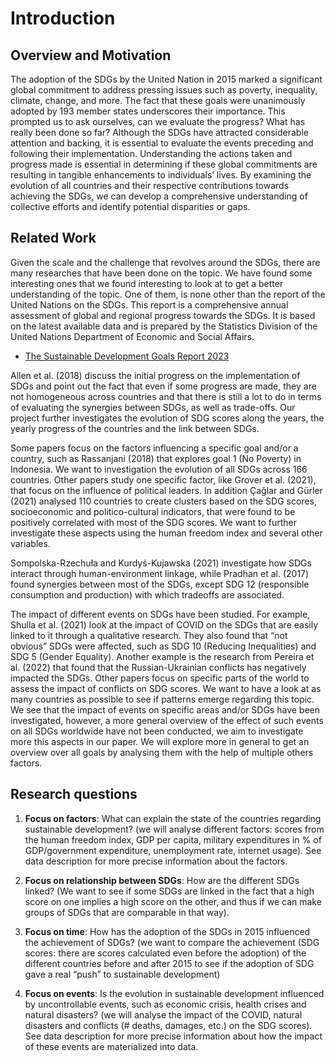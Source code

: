 # Introduction

## Overview and Motivation

The adoption of the SDGs by the United Nation in 2015 marked a significant global commitment to address pressing issues such as poverty, inequality, climate, change, and more. The fact that these goals were unanimously adopted by 193 member states underscores their importance. This prompted us to ask ourselves, can we evaluate the progress? What has really been done so far? Although the SDGs have attracted considerable attention and backing, it is essential to evaluate the events preceding and following their implementation. Understanding the actions taken and progress made is essential in determining if these global commitments are resulting in tangible enhancements to individuals’ lives. By examining the evolution of all countries and their respective contributions towards achieving the SDGs, we can develop a comprehensive understanding of collective efforts and identify potential disparities or gaps.

## Related Work

Given the scale and the challenge that revolves around the SDGs, there are many researches that have been done on the topic. We have found some interesting ones that we found interesting to look at to get a better understanding of the topic. One of them, is none other than the report of the United Nations on the SDGs. This report is a comprehensive annual assessment of global and regional progress towards the SDGs. It is based on the latest available data and is prepared by the Statistics Division of the United Nations Department of Economic and Social Affairs.

* <a href="https://unstats.un.org/sdgs/report/2023/">The Sustainable Development Goals Report 2023</a>

Allen et al. (2018) discuss the initial progress on the implementation of SDGs and point out the fact that even if some progress are made, they are not homogeneous across countries and that there is still a lot to do in terms of evaluating the synergies between SDGs, as well as trade-offs. Our project further investigates the evolution of SDG scores along the years, the yearly progress of the countries and the link between SDGs. 

Some papers focus on the factors influencing a specific goal and/or a country, such as Rassanjani (2018) that explores goal 1 (No Poverty) in Indonesia. We want to investigation the evolution of all SDGs across 166 countries. Other papers study one specific factor, like Grover et al. (2021), that focus on the influence of political leaders. In addition Çağlar and Gürler (2021) analysed 110 countries to create clusters based on the SDG scores, socioeconomic and politico-cultural indicators, that were found to be positively correlated with most of the SDG scores. We want to further investigate these aspects using the human freedom index and several other variables.    

Sompolska-Rzechuła and Kurdyś-Kujawska (2021) investigate how SDGs interact through human-environment linkage, while Pradhan et al. (2017) found synergies between most of the SDGs, except SDG 12 (responsible consumption and production) with which tradeoffs are associated.

The impact of different events on SDGs have been studied. For example, Shulla et al. (2021) look at the impact of COVID on the SDGs that are easily linked to it through a qualitative research. They also found that "not obvious" SDGs were affected, such as SDG 10 (Reducing Inequalities) and SDG 5 (Gender Equality). Another example is the research from Pereira et al. (2022) that found that the Russian-Ukrainian conflicts has negatively impacted the SDGs. Other papers focus on specific parts of the world to assess the impact of conflicts on SDG scores. We want to have a look at as many countries as possible to see if patterns emerge regarding this topic. We see that the impact of events on specific areas and/or SDGs have been investigated, however, a more general overview of the effect of such events on all SDGs worldwide have not been conducted, we aim to investigate more this aspects in our paper. We will explore more in general to get an overview over all goals by analysing them with the help of multiple others factors.

## Research questions

1.  **Focus on factors**: What can explain the state of the countries regarding sustainable development? (we will analyse different factors: scores from the human freedom index, GDP per capita, military expenditures in % of GDP/government expenditure, unemployment rate, internet usage). See data description for more precise information about the factors.

2.  **Focus on relationship between SDGs**: How are the different SDGs linked? (We want to see if some SDGs are linked in the fact that a high score on one implies a high score on the other, and thus if we can make groups of SDGs that are comparable in that way).

3.  **Focus on time**: How has the adoption of the SDGs in 2015 influenced the achievement of SDGs? (we want to compare the achievement (SDG scores: there are scores calculated even before the adoption) of the different countries before and after 2015 to see if the adoption of SDG gave a real "push" to sustainable development)

4.  **Focus on events**: Is the evolution in sustainable development influenced by uncontrollable events, such as economic crisis, health crises and natural disasters? (we will analyse the impact of the COVID, natural disasters and conflicts (# deaths, damages, etc.) on the SDG scores). See data description for more precise information about how the impact of these events are materialized into data.
